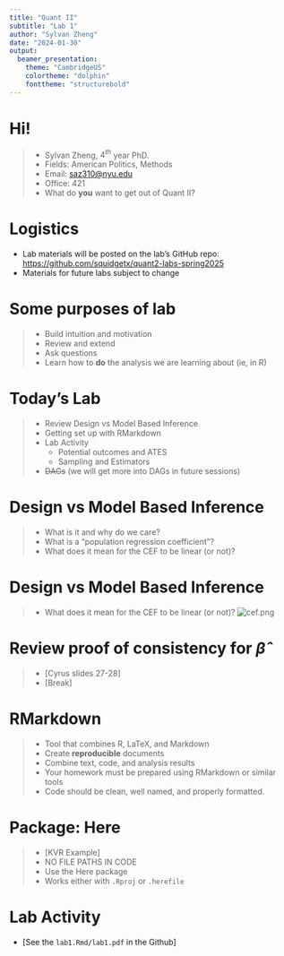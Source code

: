 ```yaml
---
title: "Quant II"
subtitle: "Lab 1"
author: "Sylvan Zheng"
date: "2024-01-30"
output: 
  beamer_presentation:
    theme: "CambridgeUS"
    colortheme: "dolphin"
    fonttheme: "structurebold"
---
```



# Hi!
> - Sylvan Zheng, $4^{th}$ year PhD.
> - Fields: American Politics, Methods
> - Email: [saz310@nyu.edu](mailto:saz310@nyu.edu)
> - Office: 421 
> - What do **you** want to get out of Quant II?

# Logistics 
- Lab materials will be posted on the lab's GitHub repo: [https://github.com/squidgetx/quant2-labs-spring2025](https://github.com/squidgetx/quant2-labs-spring2025)
- Materials for future labs subject to change

# Some purposes of lab
> - Build intuition and motivation 
> - Review and extend 
> - Ask questions
> - Learn how to **do** the analysis we are learning about (ie, in R) 

# Today's Lab
> - Review Design vs Model Based Inference
> - Getting set up with RMarkdown
> - Lab Activity
>   - Potential outcomes and ATES
>   - Sampling and Estimators
> - ~~DAGs~~ (we will get more into DAGs in future sessions)

# Design vs Model Based Inference
> - What is it and why do we care?
> - What is a "population regression coefficient"?
> - What does it mean for the CEF to be linear (or not)?

# Design vs Model Based Inference
> - What does it mean for the CEF to be linear (or not)?
![cef.png](cef.png)

# Review proof of consistency for $\hat{\beta}$
> - [Cyrus slides 27-28]
> - [Break]

# RMarkdown
> - Tool that combines R, LaTeX, and Markdown 
> - Create **reproducible** documents 
> - Combine text, code, and analysis results
> - Your homework must be prepared using RMarkdown or similar tools
> - Code should be clean, well named, and properly formatted.

# Package: Here
> - [KVR Example]
>  - NO FILE PATHS IN CODE
> - Use the Here package
> - Works either with `.Rproj` or `.herefile`

# Lab Activity
- [See the `lab1.Rmd/lab1.pdf` in the Github]



